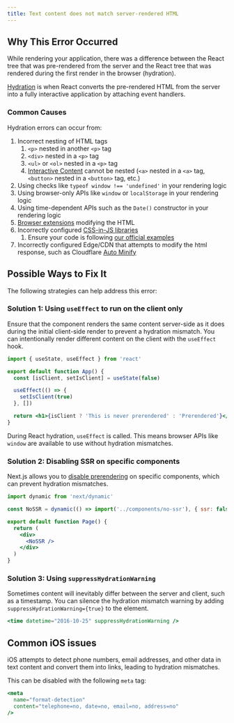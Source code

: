 ```yaml
---
title: Text content does not match server-rendered HTML
---
```


## Why This Error Occurred

While rendering your application, there was a difference between the React tree that was pre-rendered from the server and the React tree that was rendered during the first render in the browser (hydration).

[Hydration](https://react.dev/reference/react-dom/client/hydrateRoot) is when React converts the pre-rendered HTML from the server into a fully interactive application by attaching event handlers.

### Common Causes

Hydration errors can occur from:

1. Incorrect nesting of HTML tags
   1. `<p>` nested in another `<p>` tag
   2. `<div>` nested in a `<p>` tag
   3. `<ul>` or `<ol>` nested in a `<p>` tag
   4. [Interactive Content](https://html.spec.whatwg.org/#interactive-content-2) cannot be nested (`<a>` nested in a `<a>` tag, `<button>` nested in a `<button>` tag, etc.)
2. Using checks like `typeof window !== 'undefined'` in your rendering logic
3. Using browser-only APIs like `window` or `localStorage` in your rendering logic
4. Using time-dependent APIs such as the `Date()` constructor in your rendering logic
5. [Browser extensions](https://github.com/facebook/react/issues/24430) modifying the HTML
6. Incorrectly configured [CSS-in-JS libraries](/docs/app/building-your-application/styling/css-in-js)
   1. Ensure your code is following [our official examples](https://github.com/vercel/next.js/tree/canary/examples)
7. Incorrectly configured Edge/CDN that attempts to modify the html response, such as Cloudflare [Auto Minify](https://developers.cloudflare.com/speed/optimization/content/troubleshooting/disable-auto-minify/)

## Possible Ways to Fix It

The following strategies can help address this error:

### Solution 1: Using `useEffect` to run on the client only

Ensure that the component renders the same content server-side as it does during the initial client-side render to prevent a hydration mismatch. You can intentionally render different content on the client with the `useEffect` hook.

```jsx
import { useState, useEffect } from 'react'

export default function App() {
  const [isClient, setIsClient] = useState(false)

  useEffect(() => {
    setIsClient(true)
  }, [])

  return <h1>{isClient ? 'This is never prerendered' : 'Prerendered'}</h1>
}
```

During React hydration, `useEffect` is called. This means browser APIs like `window` are available to use without hydration mismatches.

### Solution 2: Disabling SSR on specific components

Next.js allows you to [disable prerendering](/docs/app/building-your-application/optimizing/lazy-loading#skipping-ssr) on specific components, which can prevent hydration mismatches.

```jsx
import dynamic from 'next/dynamic'

const NoSSR = dynamic(() => import('../components/no-ssr'), { ssr: false })

export default function Page() {
  return (
    <div>
      <NoSSR />
    </div>
  )
}
```

### Solution 3: Using `suppressHydrationWarning`

Sometimes content will inevitably differ between the server and client, such as a timestamp. You can silence the hydration mismatch warning by adding `suppressHydrationWarning={true}` to the element.

```jsx
<time datetime="2016-10-25" suppressHydrationWarning />
```

## Common iOS issues

iOS attempts to detect phone numbers, email addresses, and other data in text content and convert them into links, leading to hydration mismatches.

This can be disabled with the following `meta` tag:

```jsx
<meta
  name="format-detection"
  content="telephone=no, date=no, email=no, address=no"
/>
```
